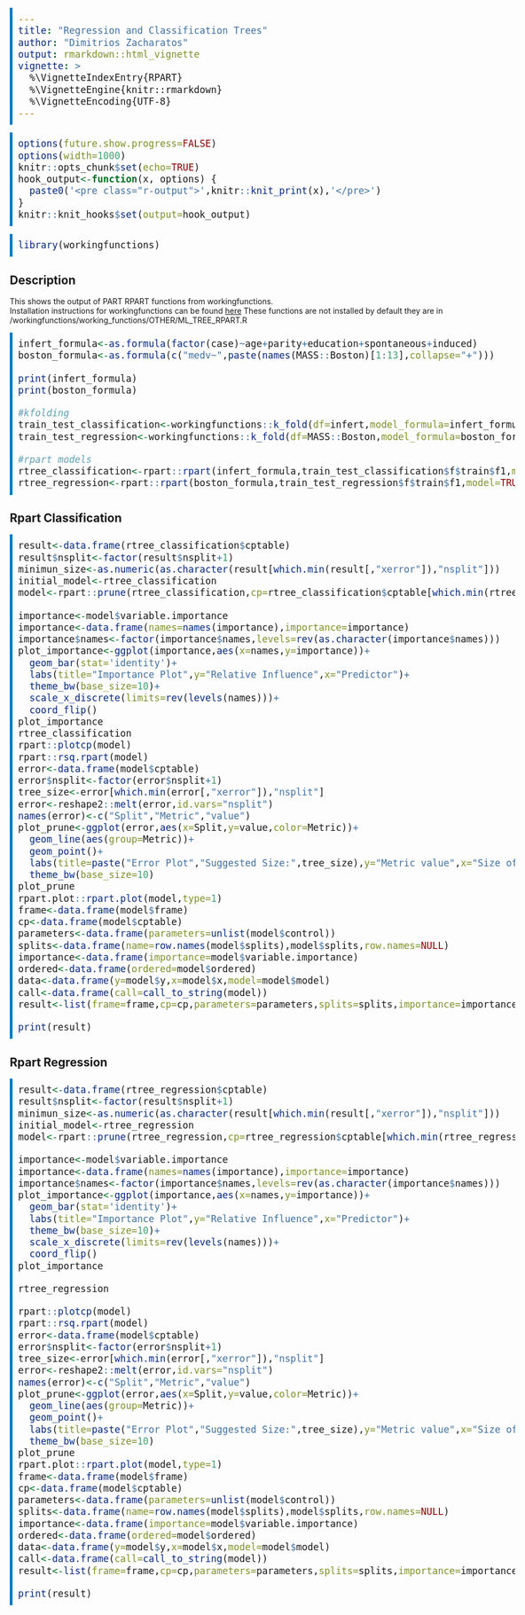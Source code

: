 ```yaml
---
title: "Regression and Classification Trees"
author: "Dimitrios Zacharatos"
output: rmarkdown::html_vignette
vignette: >
  %\VignetteIndexEntry{RPART}
  %\VignetteEngine{knitr::rmarkdown}
  %\VignetteEncoding{UTF-8}
---
```


<style>
body { max-width: 95%; margin: 0 auto; padding: 0; } 
.container { width: 100%; max-width: none; } 
/* Example for wider tables */ 
table { width: 80%; table-layout: fixed; } 
th, td { padding: 8px; text-align: left; } 
/* Styling for input code */
pre { 
  background-color: #f4f4f4; /* Light gray background for input */
  border-left: 5px solid #007ACC; /* Blue border */
  padding: 10px;
  font-size: 20px !important;
}
/* Styling for output */
pre.r-output {
  background-color: #e8f5e9; /* Light green background for output */
  border-left: 5px solid #388E3C; /* Green border */
  padding: 10px;
  font-size: 15px !important;
}
</style>

```r
options(future.show.progress=FALSE)
options(width=1000)
knitr::opts_chunk$set(echo=TRUE)
hook_output<-function(x, options) {
  paste0('<pre class="r-output">',knitr::knit_print(x),'</pre>')
}
knitr::knit_hooks$set(output=hook_output)
```

```r
library(workingfunctions)
```

## Description
This shows the output of PART RPART functions from workingfunctions.  
Installation instructions for workingfunctions can be found [here](https://github.com/sedzinfo/workingfunctions)
These functions are not installed by default they are in /workingfunctions/working_functions/OTHER/ML_TREE_RPART.R

```r
infert_formula<-as.formula(factor(case)~age+parity+education+spontaneous+induced)
boston_formula<-as.formula(c("medv~",paste(names(MASS::Boston)[1:13],collapse="+")))

print(infert_formula)
print(boston_formula)

#kfolding
train_test_classification<-workingfunctions::k_fold(df=infert,model_formula=infert_formula)
train_test_regression<-workingfunctions::k_fold(df=MASS::Boston,model_formula=boston_formula)

#rpart models
rtree_classification<-rpart::rpart(infert_formula,train_test_classification$f$train$f1,model=TRUE,x=TRUE,y=TRUE)
rtree_regression<-rpart::rpart(boston_formula,train_test_regression$f$train$f1,model=TRUE,x=TRUE,y=TRUE)

```

## Rpart Classification
```r
result<-data.frame(rtree_classification$cptable)
result$nsplit<-factor(result$nsplit+1)
minimun_size<-as.numeric(as.character(result[which.min(result[,"xerror"]),"nsplit"]))
initial_model<-rtree_classification
model<-rpart::prune(rtree_classification,cp=rtree_classification$cptable[which.min(rtree_classification$cptable[,"xerror"]),"CP"])

importance<-model$variable.importance
importance<-data.frame(names=names(importance),importance=importance)
importance$names<-factor(importance$names,levels=rev(as.character(importance$names)))
plot_importance<-ggplot(importance,aes(x=names,y=importance))+
  geom_bar(stat='identity')+
  labs(title="Importance Plot",y="Relative Influence",x="Predictor")+
  theme_bw(base_size=10)+
  scale_x_discrete(limits=rev(levels(names)))+
  coord_flip()
plot_importance
rtree_classification
rpart::plotcp(model)
rpart::rsq.rpart(model)
error<-data.frame(model$cptable)
error$nsplit<-factor(error$nsplit+1)
tree_size<-error[which.min(error[,"xerror"]),"nsplit"]
error<-reshape2::melt(error,id.vars="nsplit")
names(error)<-c("Split","Metric","value")
plot_prune<-ggplot(error,aes(x=Split,y=value,color=Metric))+
  geom_line(aes(group=Metric))+
  geom_point()+
  labs(title=paste("Error Plot","Suggested Size:",tree_size),y="Metric value",x="Size of Tree")+
  theme_bw(base_size=10)
plot_prune
rpart.plot::rpart.plot(model,type=1)
frame<-data.frame(model$frame)
cp<-data.frame(model$cptable)
parameters<-data.frame(parameters=unlist(model$control))
splits<-data.frame(name=row.names(model$splits),model$splits,row.names=NULL)
importance<-data.frame(importance=model$variable.importance)
ordered<-data.frame(ordered=model$ordered)
data<-data.frame(y=model$y,x=model$x,model=model$model)
call<-data.frame(call=call_to_string(model))
result<-list(frame=frame,cp=cp,parameters=parameters,splits=splits,importance=importance,ordered=ordered,call=call)

print(result)

```

## Rpart Regression
```r
result<-data.frame(rtree_regression$cptable)
result$nsplit<-factor(result$nsplit+1)
minimun_size<-as.numeric(as.character(result[which.min(result[,"xerror"]),"nsplit"]))
initial_model<-rtree_regression
model<-rpart::prune(rtree_regression,cp=rtree_regression$cptable[which.min(rtree_regression$cptable[,"xerror"]),"CP"])

importance<-model$variable.importance
importance<-data.frame(names=names(importance),importance=importance)
importance$names<-factor(importance$names,levels=rev(as.character(importance$names)))
plot_importance<-ggplot(importance,aes(x=names,y=importance))+
  geom_bar(stat='identity')+
  labs(title="Importance Plot",y="Relative Influence",x="Predictor")+
  theme_bw(base_size=10)+
  scale_x_discrete(limits=rev(levels(names)))+
  coord_flip()
plot_importance

rtree_regression

rpart::plotcp(model)
rpart::rsq.rpart(model)
error<-data.frame(model$cptable)
error$nsplit<-factor(error$nsplit+1)
tree_size<-error[which.min(error[,"xerror"]),"nsplit"]
error<-reshape2::melt(error,id.vars="nsplit")
names(error)<-c("Split","Metric","value")
plot_prune<-ggplot(error,aes(x=Split,y=value,color=Metric))+
  geom_line(aes(group=Metric))+
  geom_point()+
  labs(title=paste("Error Plot","Suggested Size:",tree_size),y="Metric value",x="Size of Tree")+
  theme_bw(base_size=10)
plot_prune
rpart.plot::rpart.plot(model,type=1)
frame<-data.frame(model$frame)
cp<-data.frame(model$cptable)
parameters<-data.frame(parameters=unlist(model$control))
splits<-data.frame(name=row.names(model$splits),model$splits,row.names=NULL)
importance<-data.frame(importance=model$variable.importance)
ordered<-data.frame(ordered=model$ordered)
data<-data.frame(y=model$y,x=model$x,model=model$model)
call<-data.frame(call=call_to_string(model))
result<-list(frame=frame,cp=cp,parameters=parameters,splits=splits,importance=importance,ordered=ordered,call=call)

print(result)

```

